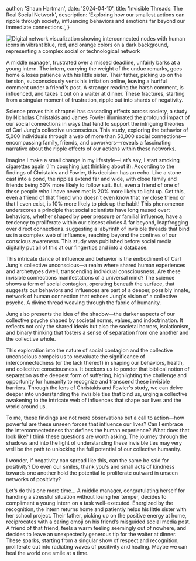 
  author: 'Shaun Hartman',
  date: '2024-04-10',
  title: 'Invisible Threads: The Real Social Network',
  description:
    'Exploring how our smallest actions can ripple through society, influencing behaviors and emotions far beyond our immediate connections.',
}


<Image src={socialNetworksBlogImage} alt="Digital network visualization showing interconnected nodes with human icons in vibrant blue, red, and orange colors on a dark background, representing a complex social or technological network" />


A middle manager, frustrated over a missed deadline, unfairly barks at a young intern. The intern, carrying the weight of the undue remarks, goes home & loses patience with his little sister. Their father, picking up on the tension, subconsciously vents his irritation online, leaving a hurtful comment under a friend's post. A stranger reading the harsh comment, is influenced, and takes it out on a waiter at dinner. These fractures, starting from a singular moment of frustration, ripple out into shards of negativity.

Science proves this shrapnel has cascading effects across society, a study by Nicholas Christakis and James Fowler illuminated the profound impact of our social connections in ways that tend to support the intriguing theories of Carl Jung's collective unconscious. This study, exploring the behavior of 5,000 individuals through a web of more than 50,000 social connections—encompassing family, friends, and coworkers—reveals a fascinating narrative about the ripple effects of our actions within these networks.

Imagine I make a small change in my lifestyle—Let’s say, I start smoking cigarettes again (I’m coughing just thinking about it). According to the findings of Christakis and Fowler, this decision has an echo. Like a stone cast into a pond, the ripples extend far and wide, with close family and friends being 50% more likely to follow suit. But, even a friend of one of these people who I have never met is 20% more likely to light up. Get this, even a friend of that friend who doesn’t even know that my close friend or that I even exist, is 10% more likely to pick up the habit!
This phenomenon underscores a principle that social scientists have long mused over: behaviors, whether shaped by peer pressure or familial influence, have a tendency to proliferate within our closest circles & far beyond, leapfrogging over direct connections. suggesting a labyrinth of invisible threads that bind us in a complex web of influence, reaching beyond the confines of our conscious awareness. This study was published before social media digitally put all of this at our fingertips and into a database.

This intricate dance of influence and behavior is the embodiment of Carl Jung's collective unconscious—a realm where shared human experiences and archetypes dwell, transcending individual consciousness. Are these invisible connections manifestations of a universal mind? The science shows a form of social contagion, operating beneath the surface, that suggests our behaviors and influences are part of a deeper, possibly innate, network of human connection that echoes Jung's vision of a collective psyche. A divine thread weaving through the fabric of humanity. 

Jung also presents the idea of the shadow—the darker aspects of our collective psyche shaped by societal norms, values, and indoctrination. It reflects not only the shared ideals but also the societal horrors, isolationism, and binary thinking that fosters a sense of separation from one another and the collective whole.

This exploration into the nature of social contagion and the collective unconscious compels us to reevaluate the significance of interconnectedness (or the lack thereof) in shaping our behaviors, health, and collective consciousness. It beckons us to ponder that biblical notion of separation as the deepest form of suffering, highlighting the challenge and opportunity for humanity to recognize and transcend these invisible barriers. Through the lens of Christakis and Fowler's study, we can delve deeper into understanding the invisible ties that bind us, urging a collective awakening to the intricate web of influences that shape our lives and the world around us.

To me, these findings are not mere observations but a call to action—how powerful are these unseen forces that influence our lives? Can I embrace the interconnectedness that defines the human experience? What does that look like? I think these questions are worth asking. The journey through the shadows and into the light of understanding these invisible ties may very well be the path to unlocking the full potential of our collective humanity.

I wonder, if negativity can spread like this, can the same be said for positivity? Do even our smiles, thank you's and small acts of kindness towards one another hold the potential to proliferate outward in unseen networks of positivity?

Let’s do this one more time…
A middle manager, congratulating herself for handling a stressful situation without losing her temper, decides to compliment a young intern on a task well-executed. Energized by the recognition, the intern returns home and patiently helps his little sister with her school project. Their father, picking up on the positive energy at home, reciprocates with a caring emoji on his friend’s misguided social media post. A friend of that friend, feels a warm feeling seemingly out of nowhere, and decides to leave an unexpectedly generous tip for the waiter at dinner. These sparks, starting from a singular show of respect and recognition, proliferate out into radiating waves of positivity and healing. Maybe we can heal the world one smile at a time.
